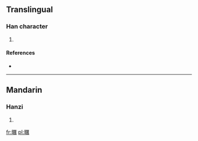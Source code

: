 ==Translingual==

===Han character===
{{Han char|rn=72|rad=日|as=15|sn=19|four=6102<sub>7</sub>|canj=日一廿月 (AMTB)}}

# {{defn|Han|sort=日15}}

====References====
* {{Han ref|kx=0501.200|dkj=14241|dj=0871.290|hdz=21540.110|uh=66DE|ud=26334|bh=F24B|bd=62027}}

----

==Mandarin==

===Hanzi===
{{cmn-hanzi|pin=[[lì]] ([[li4]])|wg=li<sup>4</sup>}}

# {{defn|Mandarin|sort=日15}}

[[fr:曞]]
[[pl:曞]]